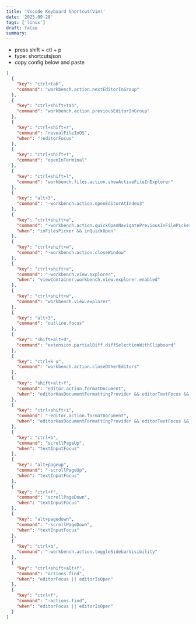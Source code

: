 ```yaml
---
title: 'Vscode Keyboard Shortcut(Vim)'
date: '2025-09-28'
tags: ['linux']
draft: false
summary:
---
```


* press shift + ctl + p
* type: shortcutsjson
* copy config below and paste

```json
[
  {
    "key": "ctrl+tab",
    "command": "workbench.action.nextEditorInGroup"
  },
  {
    "key": "ctrl+shift+tab",
    "command": "workbench.action.previousEditorInGroup"
  },
  {
    "key": "ctrl+shift+r",
    "command": "revealFileInOS",
    "when": "!editorFocus"
  },
  {
    "key": "ctrl+shift+t",
    "command": "openInTerminal"
  },
  {
    "key": "ctrl+shift+l",
    "command": "workbench.files.action.showActiveFileInExplorer"
  },
  {
    "key": "alt+3",
    "command": "-workbench.action.openEditorAtIndex3"
  },
  {
    "key": "ctrl+shift+e",
    "command": "-workbench.action.quickOpenNavigatePreviousInFilePicker",
    "when": "inFilesPicker && inQuickOpen"
  },
  {
    "key": "ctrl+shift+w",
    "command": "-workbench.action.closeWindow"
  },
  {
    "key": "ctrl+shift+e",
    "command": "-workbench.view.explorer",
    "when": "viewContainer.workbench.view.explorer.enabled"
  },
  {
    "key": "ctrl+shift+w",
    "command": "workbench.view.explorer"
  },
  {
    "key": "alt+3",
    "command": "outline.focus"
  },
  {
    "key": "shift+alt+d",
    "command": "extension.partialDiff.diffSelectionWithClipboard"
  },
  {
    "key": "ctrl+k u",
    "command": "workbench.action.closeOtherEditors"
  },
  {
    "key": "shift+alt+f",
    "command": "editor.action.formatDocument",
    "when": "editorHasDocumentFormattingProvider && editorTextFocus && !editorReadonly && !inCompositeEditor"
  },
  {
    "key": "ctrl+shift+i",
    "command": "-editor.action.formatDocument",
    "when": "editorHasDocumentFormattingProvider && editorTextFocus && !editorReadonly && !inCompositeEditor"
  },
  {
    "key": "ctrl+b",
    "command": "scrollPageUp",
    "when": "textInputFocus"
  },
  {
    "key": "alt+pageup",
    "command": "-scrollPageUp",
    "when": "textInputFocus"
  },
  {
    "key": "ctrl+f",
    "command": "scrollPageDown",
    "when": "textInputFocus"
  },
  {
    "key": "alt+pagedown",
    "command": "-scrollPageDown",
    "when": "textInputFocus"
  },
  {
    "key": "ctrl+b",
    "command": "-workbench.action.toggleSidebarVisibility"
  },
  {
    "key": "ctrl+shift+alt+f",
    "command": "actions.find",
    "when": "editorFocus || editorIsOpen"
  },
  {
    "key": "ctrl+f",
    "command": "-actions.find",
    "when": "editorFocus || editorIsOpen"
  }
]
```
